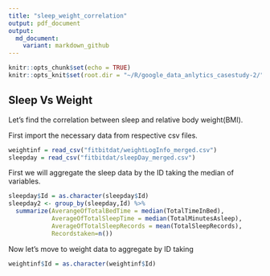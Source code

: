 ```yaml
---
title: "sleep_weight_correlation"
output: pdf_document
output:
  md_document:
    variant: markdown_github
---
```


```r
knitr::opts_chunk$set(echo = TRUE)
knitr::opts_knit$set(root.dir = "~/R/google_data_anlytics_casestudy-2/")
```

## Sleep Vs Weight

Let's find the correlation between sleep and relative body weight(BMI).

First import the necessary data from respective csv files.
```r
weightinf = read_csv("fitbitdat/weightLogInfo_merged.csv")
sleepday = read_csv("fitbitdat/sleepDay_merged.csv")
```
First we will aggregate the sleep data by the ID taking the median of variables.


```r
sleepday$Id = as.character(sleepday$Id)
sleepday2 <- group_by(sleepday,Id) %>% 
  summarize(AverangeOfTotalBedTime = median(TotalTimeInBed),
            AverageOfTotalSleepTime = median(TotalMinutesAsleep),
            AverageOfTotalSleepRecords = mean(TotalSleepRecords),
            Recordstaken=n())

```

Now let's move to weight data to aggregate by ID taking 
```r
weightinf$Id = as.character(weightinf$Id)

```




